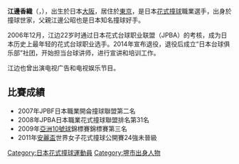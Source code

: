 {{blpunsourced|time=2018-10-08T12:43:49+00:00}}
'''江邊香織'''（{{Jpn|j=江辺 香織|kn=えべ かおり|rm=Ebe Kaori}}，{{bd|1984年|11月3日}}），出生於日本[[大阪市|大阪]]，居住於[[東京|東京]]，是日本[[花式撞球|花式撞球]]職業選手，出身於撞球世家，父親江邊公昭也是日本知名撞球好手。

2006年12月，江边22岁时通过日本花式台球职业联盟（JPBA）的考核，成为日本历史上最年轻的花式台球职业选手。2014年宣布退役，退役后成立“日本台球俱乐部”社团，开始担当台球讲师，进行宣讲和培训工作。

江边也曾出演电视广告和电视娱乐节目。

==比賽成績==
*2007年JPBF日本職業開侖撞球聯盟第二名
*2008年JPBA日本職業花式撞球聯盟排名第31名
*2009年[[亞洲|亞洲]][[10號球|10號球]]錦標賽錦標賽第三名
*2011年[[安麗盃|安麗盃]]世界女子花式撞球公開賽24強未晉級

{{DEFAULTSORT:ebe kaori}}
[[Category:日本花式撞球運動員|Category:日本花式撞球運動員]]
[[Category:堺市出身人物|Category:堺市出身人物]]
